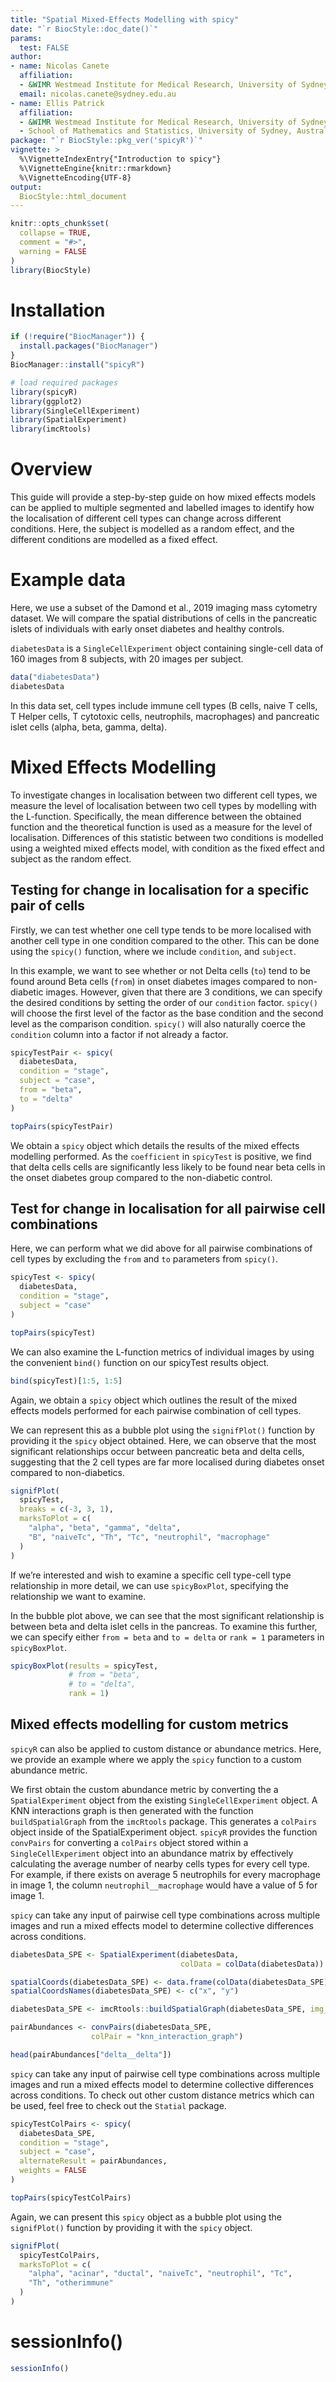 ```yaml
---
title: "Spatial Mixed-Effects Modelling with spicy"
date: "`r BiocStyle::doc_date()`"
params:
  test: FALSE
author:
- name: Nicolas Canete
  affiliation:  
  - &WIMR Westmead Institute for Medical Research, University of Sydney, Australia
  email: nicolas.canete@sydney.edu.au
- name: Ellis Patrick
  affiliation:
  - &WIMR Westmead Institute for Medical Research, University of Sydney, Australia
  - School of Mathematics and Statistics, University of Sydney, Australia
package: "`r BiocStyle::pkg_ver('spicyR')`"
vignette: >
  %\VignetteIndexEntry{"Introduction to spicy"}
  %\VignetteEngine{knitr::rmarkdown}
  %\VignetteEncoding{UTF-8}
output: 
  BiocStyle::html_document
---
```


```r
knitr::opts_chunk$set(
  collapse = TRUE,
  comment = "#>",
  warning = FALSE
)
library(BiocStyle)
```


# Installation

```r
if (!require("BiocManager")) {
  install.packages("BiocManager")
}
BiocManager::install("spicyR")
```

```r
# load required packages
library(spicyR)
library(ggplot2)
library(SingleCellExperiment)
library(SpatialExperiment)
library(imcRtools)
```

# Overview
This guide will provide a step-by-step guide on how mixed effects models can be 
applied to multiple segmented and labelled images to identify how the 
localisation of different cell types can change across different conditions. 
Here, the subject is modelled as a random effect, and the different conditions 
are modelled as a fixed effect.

# Example data
Here, we use a subset of the Damond et al., 2019 imaging mass cytometry dataset. We will compare 
the spatial distributions of cells in the pancreatic islets of individuals with early onset diabetes and healthy controls. 

`diabetesData` is a `SingleCellExperiment` object containing single-cell data of 160 images 
from 8 subjects, with 20 images per subject.


```r
data("diabetesData")
diabetesData
```

In this data set, cell types include immune cell types (B cells, naive T cells,
T Helper cells, T cytotoxic cells, neutrophils, macrophages) and pancreatic islet
cells (alpha, beta, gamma, delta).

# Mixed Effects Modelling

To investigate changes in localisation between two different cell types, we 
measure the level of localisation between two cell types by modelling with the 
L-function. Specifically, the mean difference 
between the obtained function and the theoretical function is used as a measure
for the level of localisation. Differences of this statistic between two 
conditions is modelled using a weighted mixed effects model, with condition as 
the fixed effect and subject as the random effect.

## Testing for change in localisation for a specific pair of cells

Firstly, we can test whether one cell type tends to be more localised with another cell type 
in one condition compared to the other. This can be done using the `spicy()` 
function, where we include `condition`, and `subject`. 

In this example, we want to see whether or not Delta cells (`to`) tend to be found around Beta cells (`from`)
in onset diabetes images compared to non-diabetic images. However, given that there are 3 conditions, we can specify the desired
conditions by setting the order of our `condition` factor. `spicy()` will choose the first level of the factor as 
the base condition and the second level as the comparison condition. `spicy()` will also naturally coerce the `condition` column into a 
factor if not already a factor. 

```r
spicyTestPair <- spicy(
  diabetesData,
  condition = "stage",
  subject = "case",
  from = "beta",
  to = "delta"
)

topPairs(spicyTestPair)
```

We obtain a `spicy` object which details the results of the mixed effects 
modelling performed. As the `coefficient` in `spicyTest` is positive, we find 
that delta cells cells are significantly less likely to be found near beta cells
in the onset diabetes group compared to the non-diabetic control.

## Test for change in localisation for all pairwise cell combinations

Here, we can perform what we did above for all pairwise combinations of cell 
types by excluding the `from` and `to` parameters from `spicy()`.

```r
spicyTest <- spicy(
  diabetesData,
  condition = "stage",
  subject = "case"
)

topPairs(spicyTest)
```
We can also examine the L-function metrics of individual images by using the
convenient `bind()` function on our spicyTest results object.
```r
bind(spicyTest)[1:5, 1:5]
```


Again, we obtain a `spicy` object which outlines the result of the mixed effects 
models performed for each pairwise combination of cell types.

We can represent this as a bubble plot using the `signifPlot()` function by 
providing it the `spicy` object obtained. Here, we can observe that the most
significant relationships occur between pancreatic beta and delta cells, suggesting
that the 2 cell types are far more localised during diabetes onset compared to
non-diabetics.
```r
signifPlot(
  spicyTest,
  breaks = c(-3, 3, 1),
  marksToPlot = c(
    "alpha", "beta", "gamma", "delta",
    "B", "naiveTc", "Th", "Tc", "neutrophil", "macrophage"
  )
)
```
If we're interested and wish to examine a specific cell type-cell type 
relationship in more detail, we can use `spicyBoxPlot`, specifying the relationship
we want to examine.

In the bubble plot above, we can see that the most significant relationship is
between beta and delta islet cells in the pancreas. To examine this further, we
can specify either `from = beta` and `to = delta` or `rank = 1` parameters in 
`spicyBoxPlot`.

```r
spicyBoxPlot(results = spicyTest,
             # from = "beta",
             # to = "delta",
             rank = 1)
```

## Mixed effects modelling for custom metrics

`spicyR` can also be applied to custom distance or abundance metrics. Here, we
provide an example where we apply the `spicy` function to a custom abundance
metric.

We first obtain the custom abundance metric by converting the a `SpatialExperiment`
object from the existing `SingleCellExperiment` object. A KNN interactions graph
is then generated with the function `buildSpatialGraph` from the `imcRtools` package.
This generates a `colPairs` object inside of the SpatialExperiment object.
`spicyR` provides the function `convPairs` for converting a `colPairs` object stored
within a `SingleCellExperiment` object into an abundance matrix by effectively 
calculating the average number of nearby cells types for every cell type. 
For example, if there exists on average 5 neutrophils for every macrophage in
image 1, the column `neutrophil__macrophage` would have a value of 5 for image 1.

`spicy` can take any input of pairwise cell type combinations across 
multiple images and run a mixed effects model to determine collective differences
across conditions. 
```r
diabetesData_SPE <- SpatialExperiment(diabetesData,
                                      colData = colData(diabetesData)) 

spatialCoords(diabetesData_SPE) <- data.frame(colData(diabetesData_SPE)$x, colData(diabetesData_SPE)$y) |> as.matrix()
spatialCoordsNames(diabetesData_SPE) <- c("x", "y")

diabetesData_SPE <- imcRtools::buildSpatialGraph(diabetesData_SPE, img_id = "imageID", type = "knn", k = 20, coords = c("x", "y"))

pairAbundances <- convPairs(diabetesData_SPE,
                  colPair = "knn_interaction_graph")

head(pairAbundances["delta__delta"])
```

`spicy` can take any input of pairwise cell type combinations across 
multiple images and run a mixed effects model to determine collective differences
across conditions. To check out other custom distance metrics which can be used,
feel free to check out the `Statial` package.
```r
spicyTestColPairs <- spicy(
  diabetesData_SPE,
  condition = "stage",
  subject = "case",
  alternateResult = pairAbundances,
  weights = FALSE
)

topPairs(spicyTestColPairs)
```

Again, we can present this `spicy` object as a bubble plot using the 
`signifPlot()` function by providing it with the `spicy` object.
```r
signifPlot(
  spicyTestColPairs,
  marksToPlot = c(
    "alpha", "acinar", "ductal", "naiveTc", "neutrophil", "Tc",
    "Th", "otherimmune"
  )
)
```

# sessionInfo()

```r
sessionInfo()
```

